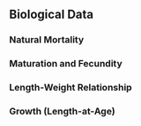 ## Biological Data

### Natural Mortality

### Maturation and Fecundity

### Length-Weight Relationship

### Growth (Length-at-Age)

